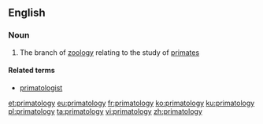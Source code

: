 ==English==

===Noun===
{{wikipedia}}
{{en-noun|-|primatologies}}

# {{context|zoology|lang=en}} The branch of [[zoology]] relating to the study of [[primate]]s

====Related terms====
* [[primatologist]]

[[et:primatology]]
[[eu:primatology]]
[[fr:primatology]]
[[ko:primatology]]
[[ku:primatology]]
[[pl:primatology]]
[[ta:primatology]]
[[vi:primatology]]
[[zh:primatology]]